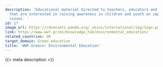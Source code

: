 ```yaml
---
description: 'Educational material directed to teachers, educators and youth workers
  that are interested in raising awareness in children and youth on important environmental
  issues. '
id: 17
image_url: https://cdnassets.panda.org/_skins/international/img/logo.png
link: https://www.wwf.gr/en/knowledge_hub/environmental_education/
related_countries: GR
target_domain: Green education
title: 'WWF-Greece: Environmental Education'
---
```


{{< meta description >}}